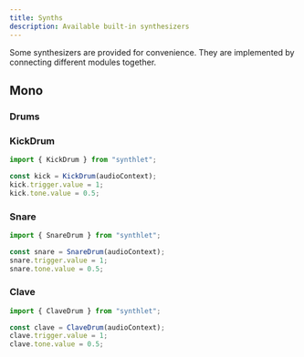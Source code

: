 ```yaml
---
title: Synths
description: Available built-in synthesizers
---
```



Some synthesizers are provided for convenience. They are implemented by connecting different modules together.

## Mono

### Drums

### KickDrum

```ts
import { KickDrum } from "synthlet";

const kick = KickDrum(audioContext);
kick.trigger.value = 1;
kick.tone.value = 0.5;
```

<DrumExample instrumentName="KickDrum" />

### Snare

```ts
import { SnareDrum } from "synthlet";

const snare = SnareDrum(audioContext);
snare.trigger.value = 1;
snare.tone.value = 0.5;
```

<DrumExample instrumentName="SnareDrum" />

### Clave

```ts
import { ClaveDrum } from "synthlet";

const clave = ClaveDrum(audioContext);
clave.trigger.value = 1;
clave.tone.value = 0.5;
```

<DrumExample instrumentName="ClaveDrum" />
